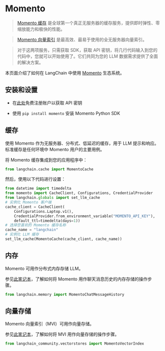 # Momento

> [Momento 缓存](https://docs.momentohq.com/) 是全球第一个真正无服务器的缓存服务，提供即时弹性、零缩放能力和极快的性能。

>

> [Momento 向量索引](https://docs.momentohq.com/vector-index) 是最高效、最易于使用的全无服务器向量索引。

>

> 对于这两项服务，只需获取 SDK，获取 API 密钥，将几行代码输入到您的代码中，您就可以开始使用了。它们共同为您的 LLM 数据需求提供了全面的解决方案。

本页面介绍了如何在 LangChain 中使用 [Momento](https://gomomento.com) 生态系统。

## 安装和设置

- 在[此处](https://console.gomomento.com/)免费注册账户以获取 API 密钥

- 使用 `pip install momento` 安装 Momento Python SDK

## 缓存

使用 Momento 作为无服务器、分布式、低延迟的缓存，用于 LLM 提示和响应。标准缓存是任何环境中 Momento 用户的主要用例。

将 Momento 缓存集成到您的应用程序中：

```python
from langchain.cache import MomentoCache
```

然后，使用以下代码进行设置：

```python
from datetime import timedelta
from momento import CacheClient, Configurations, CredentialProvider
from langchain.globals import set_llm_cache
# 实例化 Momento 客户端
cache_client = CacheClient(
    Configurations.Laptop.v1(),
    CredentialProvider.from_environment_variable("MOMENTO_API_KEY"),
    default_ttl=timedelta(days=1))
# 选择您喜欢的 Momento 缓存名称
cache_name = "langchain"
# 实例化 LLM 缓存
set_llm_cache(MomentoCache(cache_client, cache_name))
```

## 内存

Momento 可用作分布式内存存储 LLM。

参见[此笔记本](/docs/integrations/memory/momento_chat_message_history)，了解如何将 Momento 用作聊天消息历史的内存存储的操作步骤。

```python
from langchain.memory import MomentoChatMessageHistory
```

## 向量存储

Momento 向量索引（MVI）可用作向量存储。

参见[此笔记本](/docs/integrations/vectorstores/momento_vector_index)，了解如何将 MVI 用作向量存储的操作步骤。

```python
from langchain_community.vectorstores import MomentoVectorIndex
```